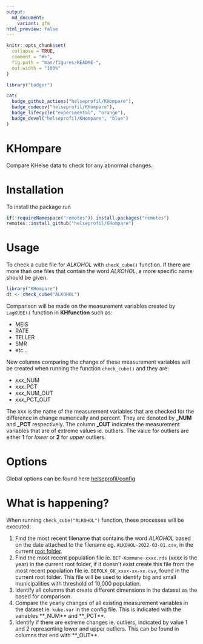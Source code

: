```yaml
---
output:
  md_document:
    variant: gfm
html_preview: false
---
```


```r
knitr::opts_chunk$set(
  collapse = TRUE,
  comment = "#>",
  fig.path = "man/figures/README-",
  out.width = "100%"
)
``` 

```r
library("badger")
```

```r
cat(
  badge_github_actions("helseprofil/KHompare"),
  badge_codecov("helseprofil/KHompare"),
  badge_lifecycle("experimental", "orange"),
  badge_devel("helseprofil/KHompare", "blue")
)
```


# KHompare

Compare KHelse data to check for any abnormal changes.

# Installation

To install the package run

```r
if(!requireNamespace("remotes")) install.packages("remotes")
remotes::install_github("helseprofil/KHompare")
```

# Usage 

To check a cube file for *ALKOHOL* with `check_cube()` function. If there are
more than one files that contain the word *ALKOHOL*, a more specific name should
be given.

```r
library("KHompare")
dt <- check_cube("ALKOHOL")
```

Comparison will be made on the measurement variables created by `LagKUBE()`
function in **KHfunction** such as:

- MEIS
- RATE
- TELLER
- SMR
- etc ..

New columns comparing the change of these measurement variables will be created
when running the function `check_cube()` and they are:

- *xxx*_NUM
- *xxx*_PCT
- *xxx*_NUM_OUT
- *xxx*_PCT_OUT

The *xxx* is the name of the measurement variables that are checked for the
difference in change numerically and percent. They are denoted by **\_NUM** and
**\_PCT** respectively. The column **\_OUT** indicates the measurement variables
that are of extreme values ie. outliers. The value for outliers are either **1**
for *lower* or **2** for *upper* outliers.

# Options

Global options can be found here [helseprofil/config](https://github.com/helseprofil/config/blob/main/config-khompare.yml)

# What is happening?

When running `check_cube("ALKOHOL")` function, these processes will be executed:

1. Find the most recent filename that contains the word *ALKOHOL* based on the
   date attached to the filename eg. `ALKOHOL-2022-03-01.csv`, in the current
   [root folder](https://github.com/helseprofil/config/blob/main/config-khompare.yml#L12).
2. Find the most recent population file ie. `BEF-Kommune-xxxx.rds` (*xxxx* is
   the year) in the current root folder, if it doesn't exist create this file
   from the most recent population file ie. `BEFOLK_GK_xxxx-xx-xx.csv`, found in
   the current root folder. This file will be used to identify big and small
   municipalities with threshold of 10,000 population.
3. Identify all columns that create different dimensions in the dataset as the
   based for comparison.
4. Compare the yearly changes of all existing measurement variables in the dataset
   ie. `kube.var` in the config file. This is indicated with the variables
   **_NUM** and **_PCT**.
5. Identify if there are extreme changes ie. outliers, indicated by value 1 and
   2 representing lower and upper outliers. This can be found in columns that
   end with **_OUT**.
